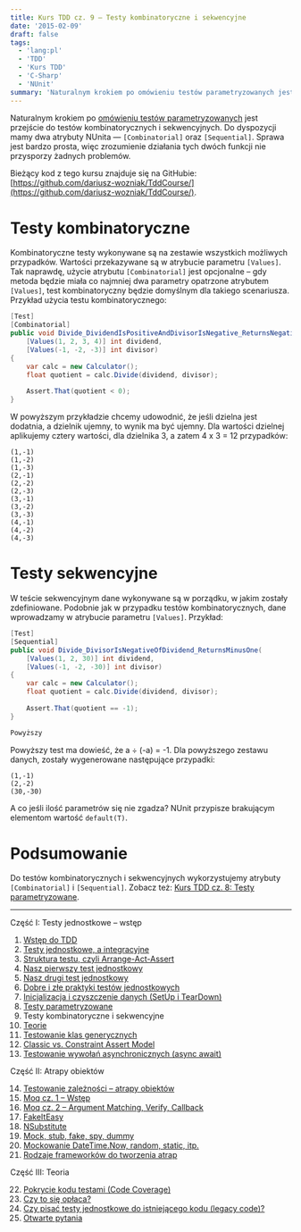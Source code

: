 ```yaml
---
title: Kurs TDD cz. 9 — Testy kombinatoryczne i sekwencyjne
date: '2015-02-09'
draft: false
tags:
  - 'lang:pl'
  - 'TDD'
  - 'Kurs TDD'
  - 'C-Sharp'
  - 'NUnit'
summary: 'Naturalnym krokiem po omówieniu testów parametryzowanych jest przejście do testów kombinatorycznych i sekwencyjnych. Do dyspozycji mamy dwa atrybuty NUnita — [Combinatorial] oraz [Sequential].'
---
```


Naturalnym krokiem po [omówieniu testów parametryzowanych](/posts/kurs-tdd-8-testy-parametryzowane "Kurs TDD cz. 8: Testy parametryzowane") jest przejście do testów kombinatorycznych i sekwencyjnych. Do dyspozycji mamy dwa atrybuty NUnita — `[Combinatorial]` oraz `[Sequential]`. Sprawa jest bardzo prosta, więc zrozumienie działania tych dwóch funkcji nie przysporzy żadnych problemów.

Bieżący kod z tego kursu znajduje się na GitHubie: [https://github.com/dariusz-wozniak/TddCourse/](https://github.com/dariusz-wozniak/TddCourse/).

# Testy kombinatoryczne

Kombinatoryczne testy wykonywane są na zestawie wszystkich możliwych przypadków. Wartości przekazywane są w atrybucie parametru `[Values]`. Tak naprawdę, użycie atrybutu `[Combinatorial]` jest opcjonalne – gdy metoda będzie miała co najmniej dwa parametry opatrzone atrybutem `[Values]`, test kombinatoryczny będzie domyślnym dla takiego scenariusza. Przykład użycia testu kombinatorycznego: 

```csharp
[Test]
[Combinatorial]
public void Divide_DividendIsPositiveAndDivisorIsNegative_ReturnsNegativeQuotient(
    [Values(1, 2, 3, 4)] int dividend,
    [Values(-1, -2, -3)] int divisor)
{
    var calc = new Calculator();
    float quotient = calc.Divide(dividend, divisor);
 
    Assert.That(quotient < 0);
}
```

 W powyższym przykładzie chcemy udowodnić, że jeśli dzielna jest dodatnia, a dzielnik ujemny, to wynik ma być ujemny. Dla wartości dzielnej aplikujemy cztery wartości, dla dzielnika 3, a zatem 4 x 3 = 12 przypadków:

 ```
(1,-1)
(1,-2)
(1,-3)
(2,-1)
(2,-2)
(2,-3)
(3,-1)
(3,-2)
(3,-3)
(4,-1)
(4,-2)
(4,-3)
```

# Testy sekwencyjne

W teście sekwencyjnym dane wykonywane są w porządku, w jakim zostały zdefiniowane. Podobnie jak w przypadku testów kombinatorycznych, dane wprowadzamy w atrybucie parametru `[Values]`. Przykład: 

```csharp
[Test]
[Sequential]
public void Divide_DivisorIsNegativeOfDividend_ReturnsMinusOne(
    [Values(1, 2, 30)] int dividend,
    [Values(-1, -2, -30)] int divisor)
{
    var calc = new Calculator();
    float quotient = calc.Divide(dividend, divisor);
 
    Assert.That(quotient == -1);
}

Powyższy
```

 Powyższy test ma dowieść, że a ÷ (-a) = -1. Dla powyższego zestawu danych, zostały wygenerowane następujące przypadki:
 
```
(1,-1)
(2,-2)
(30,-30)
```
 
 A co jeśli ilość parametrów się nie zgadza? NUnit przypisze brakującym elementom wartość `default(T)`.

# Podsumowanie

Do testów kombinatorycznych i sekwencyjnych wykorzystujemy atrybuty `[Combinatorial]` i `[Sequential]`. Zobacz też: [Kurs TDD cz. 8: Testy parametryzowane](/posts/kurs-tdd-8-testy-parametryzowane "Kurs TDD cz. 8: Testy parametryzowane").


----


Część I: Testy jednostkowe – wstęp

1. [Wstęp do TDD](/posts/kurs-tdd-1-wstep/)
2. [Testy jednostkowe, a integracyjne](/posts/kurs-tdd-2-testy-jednostkowe-a-testy-integracyjne/)
3. [Struktura testu, czyli Arrange-Act-Assert](/posts/kurs-tdd-3-struktura-test-czyli-arrange-act-assert)
4. [Nasz pierwszy test jednostkowy](/posts/kurs-tdd-4-nasz-pierwszy-test-jednostkowy)
5. [Nasz drugi test jednostkowy](/posts/kurs-tdd-5-nasz-drugi-test-jednostkowy)
6. [Dobre i złe praktyki testów jednostkowych](/posts/kurs-tdd-6-dobre-i-zle-praktyki-testow-jednostkowych)
7. [Inicjalizacja i czyszczenie danych (SetUp i TearDown)](/posts/kurs-tdd-7-inicjalizacja-i-czyszczenie-danych-setup-i-teardown/)
8. [Testy parametryzowane](/posts/kurs-tdd-8-testy-parametryzowane)
9. Testy kombinatoryczne i sekwencyjne
10. [Teorie](/posts/kurs-tdd-10-teorie)
11. [Testowanie klas generycznych](/posts/kurs-tdd-11-testowanie-klas-generycznych)
12. [Classic vs. Constraint Assert Model](/posts/kurs-tdd-12-classic-vs-constraint-assert-model)
13. [Testowanie wywołań asynchronicznych (async await)](/posts/kurs-tdd-13-testowanie-wywolan-asynchronicznych-async-await)


Część II: Atrapy obiektów

14. [Testowanie zależności – atrapy obiektów](/posts/kurs-tdd-14-testowanie-zaleznosci-atrapy-obiektow)
2. [Moq cz. 1 – Wstęp](/posts/kurs-tdd-15-wstep-do-moq)
3. [Moq cz. 2 – Argument Matching, Verify, Callback](/posts/kurs-tdd-16-zaawansowane-techniki-moq-argument-matching-verify-callback)
4. [FakeItEasy](/posts/kurs-tdd-17-fakeiteasy)
5. [NSubstitute](/posts/kurs-tdd-18-nsubstitute)
6. [Mock, stub, fake, spy, dummy](/posts/kurs-tdd-19-mock-stub-fake-spy-dummy)
7. [Mockowanie DateTime.Now, random, static, itp.](/posts/kurs-tdd-20-mockowanie-datetime-now-random-static-itp)
8. [Rodzaje frameworków do tworzenia atrap](/posts/kurs-tdd-21-rodzaje-frameworkow-do-tworzenia-atrap/)

Część III: Teoria

22. [Pokrycie kodu testami (Code Coverage)](/posts/kurs-tdd-22-pokrycie-kodu-testami-code-coverage/)
1. [Czy to się opłaca?](/posts/kurs-tdd-23-czy-to-sie-oplaca/)
1. [Czy pisać testy jednostkowe do istniejącego kodu (legacy code)?](/posts/kurs-tdd-24-czy-pisac-testy-jednostkowe-do-istniejacego-kodu-legacy-code/)
1. [Otwarte pytania](/posts/kurs-tdd-25-otwarte-pytania/)
